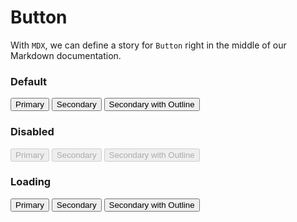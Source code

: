 
<Meta title="UI Elements/Button" component={Button} />

# Button

With `MDX`, we can define a story for `Button` right in the middle of our Markdown documentation.

### Default

<Canvas>
  <Story name="Default">
    <Button buttonType="primary" data-qa-button="primary">
      Primary
    </Button>
    <Button buttonType="secondary" data-qa-button="secondary">
      Secondary
    </Button>
    <Button buttonType="secondary" outline data-qa-button="secondary">
      Secondary with Outline
    </Button>
  </Story>
</Canvas>

### Disabled

<Canvas>
  <Story name="Disabled">
    <Button buttonType="primary" disabled data-qa-button="primary">
      Primary
    </Button>
    <Button buttonType="secondary" disabled data-qa-button="secondary">
      Secondary
    </Button>
    <Button buttonType="secondary" disabled outline data-qa-button="secondary">
      Secondary with Outline
    </Button>
  </Story>
</Canvas>

### Loading

<Canvas>
  <Story name="Loading">
    <Button buttonType="primary" loading data-qa-button="primary">
      Primary
    </Button>
    <Button buttonType="secondary" loading data-qa-button="secondary">
      Secondary
    </Button>
    <Button buttonType="secondary" loading outline data-qa-button="secondary">
      Secondary with Outline
    </Button>
  </Story>
</Canvas>

<ArgsTable story="Default" />
